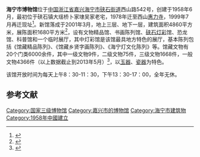 {{Infobox Museum
|name          = 海宁市博物馆
|image         = Haining Museum 02 2014-08.JPG
|imagesize     = 260px
|caption       = 
|map_type      = 
|map_caption   = 
|latitude      = 
|longitude     = 
|established   = 1958年6月
|dissolved     = 
|location      = [[浙江省|浙江省]][[海宁市|海宁市]]
|type          = 综合博物馆
|visitors      = 
|director      = 
|curator       = 许赛君
|publictransit = 
|website       = 
}}
'''海宁市博物馆'''位于[[中国|中国]][[浙江省|浙江省]][[嘉兴|嘉兴]][[海宁市|海宁市]][[硖石街道|硖石街道]]西山路542号，创建于1958年6月，最初位于硖石镇大瑶桥卜家埭吴家老宅，1978年迁至西山[[惠力寺|惠力寺]]，1999年7月再迁现址<ref>{{cite web|url=http://www.zjww.gov.cn/magazine/2008-09-18/8076180.shtml|title=《海宁市博物馆举行建馆五十周年庆典活动》|accessdate=2014-09-12|work=|publisher=浙江省文物局|archive-url=https://web.archive.org/web/20140912182930/http://www.zjww.gov.cn/magazine/2008-09-18/8076180.shtml|archive-date=2014-09-12|dead-url=yes}}</ref>。新馆落成于2001年3月，地上三层、地下一层，建筑面积4860平方米，展陈面积1680平方米<ref>{{cite web|url=http://hnnews.zjol.com.cn/hnnews/system/2013/07/12/016643803.shtml|title=《解读：新建规划馆、博物馆》|accessdate=2014-09-12|work=|publisher=海宁新闻网|archive-date=2014-09-12|archive-url=https://web.archive.org/web/20140912204521/http://hnnews.zjol.com.cn/hnnews/system/2013/07/12/016643803.shtml|dead-url=no}}</ref>，设有文物精品馆、书画陈列馆、[[硖石灯彩|硖石灯彩]]馆、恐龙馆、科普馆和一个临时展厅，其中灯彩馆是该馆最具地方特色的展厅，基本陈列包括《馆藏精品陈列》、《馆藏乡贤字画陈列》、《海宁灯文化陈列》等。馆藏文物有20个门类6000余件，其中一级文物9件，二级文物75件，三级文物1668件，一般文物4366件（以上数据截止到2013年5月）<ref>{{cite web|url=http://hnnews.zjol.com.cn/hnnews/system/2013/05/21/016457311.shtml|title=《海宁市博物馆跻身国家三级博物馆》|accessdate=2014-09-12|work=|publisher=海宁新闻网|archive-date=2014-09-12|archive-url=https://web.archive.org/web/20140912204152/http://hnnews.zjol.com.cn/hnnews/system/2013/05/21/016457311.shtml|dead-url=no}}</ref>，以[[玉器|玉器]]、[[瓷器|瓷器]]为特色。

该馆开放时间为每天上午8：30-11：30，下午13：30-17：00，全年无休。

==参考文献==
{{reflist|2}}
{{zhejiang-stub}}
{{DEFAULTSORT:H}}
{{Commons category|Haining Museum}}

[[Category:国家三级博物馆|Category:国家三级博物馆]]
[[Category:嘉兴市的博物馆|Category:嘉兴市的博物馆]]
[[Category:海宁市建筑物|Category:海宁市建筑物]]
[[Category:1958年中國建立|Category:1958年中國建立]]
